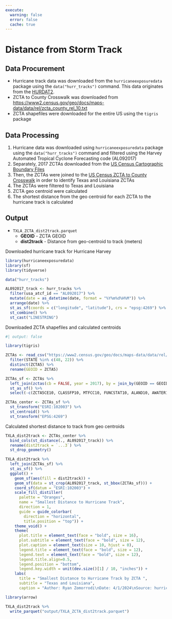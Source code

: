 ```yaml
---
execute:
  warning: false
  error: false
  cache: true
---
```


# Distance from Storm Track

## Data Procurement

*   Hurricane track data was downloaded from the `hurricaneexposuredata` package using the `data("hurr_tracks")` command. This data originates from the [HURDAT2](https://www.nhc.noaa.gov/data/).
*   ZCTA to County Crosswalk was downloaded from <https://www2.census.gov/geo/docs/maps-data/data/rel/zcta_county_rel_10.txt>
*   ZCTA shapefiles were downloaded for the entire US using the `tigris` package

## Data Processing

1.  Hurricane data was downloaded using `hurricaneexposuredata` package using the `data("hurr_tracks")` command and filtered using the Harvey Automated Tropical Cyclone Forecasting code (AL092017)
2.  Separately, 2017 ZCTAs downloaded from the [US Census Cartographic Boundary Files](https://www.census.gov/geographies/mapping-files/time-series/geo/carto-boundary-file.2017.html#list-tab-1556094155)
3.  Then, the ZCTAs were joined to the [US Census ZCTA to County Crosswalk](https://www2.census.gov/geo/docs/maps-data/data/rel/zcta_county_rel_10.txt) in order to identify Texas and Louisiana ZCTAs
4.  The ZCTAs were filtered to Texas and Louisiana
5.  ZCTA geo centroid were calculated
6.  The shortest distance from the geo centroid for each ZCTA to the hurricane track is calculated

## Output

-   `TXLA_ZCTA_dist2track.parquet`
    -   **GEOID** - ZCTA GEOID
    -   **dist2track** - Distance from geo-centroid to track (meters) 

Downloaded hurricane track for Hurricane Harvey
```r
library(hurricaneexposuredata)
library(sf)
library(tidyverse)

data("hurr_tracks")

AL092017_track <- hurr_tracks %>%
  filter(usa_atcf_id == "AL092017") %>%
  mutate(date = as_datetime(date, format = "%Y%m%d%H%M")) %>%
  arrange(date) %>%
  st_as_sf(coords = c("longitude", "latitude"), crs = "epsg:4269") %>%
  st_combine() %>%
  st_cast("LINESTRING")
```

Downloaded ZCTA shapefiles and calculated centroids
```r
#| output: false

library(tigris)

ZCTAs <- read_csv("https://www2.census.gov/geo/docs/maps-data/data/rel/zcta_county_rel_10.txt") %>%
  filter(STATE %in% c(48, 22)) %>%
  distinct(ZCTA5) %>%
  rename(GEOID = ZCTA5)

ZCTAs_sf <- ZCTAs %>%
  left_join(zctas(cb = FALSE, year = 2017), by = join_by(GEOID == GEOID10)) %>%
  st_as_sf() %>%
  select(-c(ZCTA5CE10, CLASSFP10, MTFCC10, FUNCSTAT10, ALAND10, AWATER10, INTPTLAT10, INTPTLON10))

ZCTAs_center <- ZCTAs_sf %>%
  st_transform("ESRI:102003") %>%
  st_centroid() %>%
  st_transform("EPSG:4269")
```

Calculated shortest distance to track from geo centroids
```r
TXLA_dist2track <- ZCTAs_center %>%
  bind_cols(st_distance(., AL092017_track)) %>%
  rename(dist2track = `...3`) %>%
  st_drop_geometry()
```

```r
TXLA_dist2track %>%
  left_join(ZCTAs_sf) %>%
  st_as_sf() %>%
  ggplot() +
    geom_sf(aes(fill = dist2track)) +
    geom_sf(data = st_crop(AL092017_track, st_bbox(ZCTAs_sf))) +
    coord_sf(datum = "ESRI:102003") +
    scale_fill_distiller(
      palette = "Oranges",
      name = "Smallest Distance to Hurricane Track",
      direction = 1,
      guide = guide_colorbar(
        direction = "horizontal",
        title.position = "top")) +
    theme_void() +
    theme(
      plot.title = element_text(face = "bold", size = 16),
      plot.subtitle = element_text(face = "bold", size = 12),
      plot.caption = element_text(size = 10, hjust = 0),
      legend.title = element_text(face = "bold", size = 12),
      legend.text = element_text(face = "bold", size = 12),
      legend.title.align=0.5,
      legend.position = "bottom",
      legend.key.width = unit(dev.size()[1] / 10, "inches")) +
    labs(
      title = "Smallest Distance to Hurricane Track by ZCTA ", 
      subtitle = "Texas and Louisiana",
      caption = "Author: Ryan Zomorrodi\nDate: 4/1/2024\nSource: hurricaneexposuredata")
```


```r
library(arrow)

TXLA_dist2track %>%
  write_parquet("output/TXLA_ZCTA_dist2track.parquet")
```